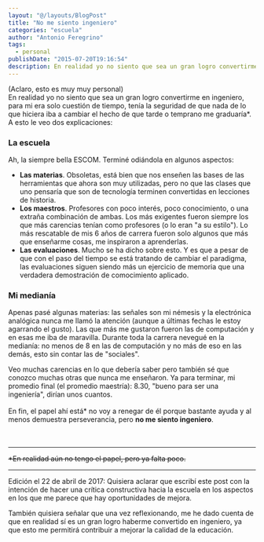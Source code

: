 ```yaml
---
layout: "@/layouts/BlogPost"
title: "No me siento ingeniero"
categories: "escuela"
author: "Antonio Feregrino"
tags: 
  - personal
publishDate: "2015-07-20T19:16:54"
description: En realidad yo no siento que sea un gran logro convertirme en ingeniero, para mi era solo cuestión de tiempo, tenía la seguridad de que nada de lo que hiciera iba a cambiar el hecho de que tarde o temprano me graduaría.
---
```

(Aclaro, esto es muy muy personal)   
En realidad yo no siento que sea un gran logro convertirme en ingeniero, para mi era solo cuestión de tiempo, tenía la seguridad de que nada de lo que hiciera iba a cambiar el hecho de que tarde o temprano me graduaría\*. A esto le veo dos explicaciones:

### La escuela
Ah, la siempre bella ESCOM. Terminé odiándola en algunos aspectos:

 - **Las materias**. Obsoletas, está bien que nos enseñen las bases de las herramientas que ahora son muy utilizadas, pero no que las clases que uno pensaría que son de tecnología terminen convertidas en lecciones de historia. 
 - **Los maestros**. Profesores con poco interés, poco conocimiento, o una extraña combinación de ambas. Los más exigentes fueron siempre los que más carencias tenían como profesores (o lo eran "a su estilo"). Lo más rescatable de mis 6 años de carrera fueron solo algunos que más que enseñarme cosas, me inspiraron a aprenderlas. 
 - **Las evaluaciones**. Mucho se ha dicho sobre esto. Y es que a pesar de que con el paso del tiempo se está tratando de cambiar el paradigma, las evaluaciones siguen siendo más un ejercicio de memoria que una verdadera demostración de comocimiento aplicado.
 
### Mi medianía

Apenas pasé algunas materias: las señales son mi némesis y la electrónica analógica nunca me llamó la atención (aunque a últimas fechas le estoy agarrando el gusto). Las que más me gustaron fueron las de computación y en esas me iba de maravilla. Durante toda la carrera nevegué en la medianía: no menos de 8 en las de computación y no más de eso en las demás, esto sin contar las de "sociales".  

Veo muchas carencias en lo que debería saber pero también sé que conozco muchas otras que nunca me enseñaron. Ya para terminar, mi promedio final (el promedio maestría): 8.30, "bueno para ser una ingeniería", dirían unos cuantos.
<br />
<br />
En fin, el papel ahí está\* no voy a renegar de él porque bastante ayuda y al menos demuestra perseverancia, pero **no me siento ingeniero**.
<br />  
<br />
<hr />
<s>*En realidad aún no tengo el papel, pero ya falta poco.</s>
<br />
<hr />  
Edición el 22 de abril de 2017: Quisiera aclarar que escribí este post con la intención de hacer una crítica constructiva hacia la escuela en los aspectos en los que me parece que hay oportunidades de mejora.  

También quisiera señalar que una vez reflexionando, me he dado cuenta de que en realidad sí es un gran logro haberme convertido en ingeniero, ya que esto me permitirá contribuir a mejorar la calidad de la educación.
